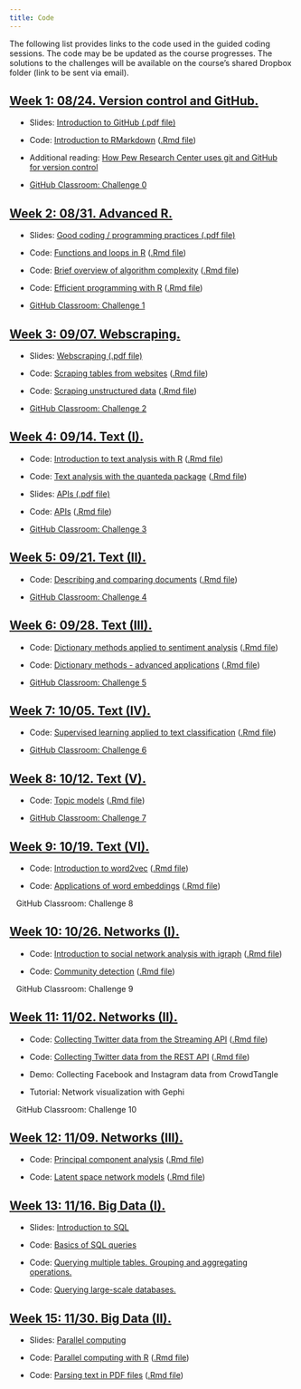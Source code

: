 ```yaml
---
title: Code
---
```


The following list provides links to the code used in the guided coding sessions. The code may be be updated as the course progresses. The solutions to the challenges will be available on the course's shared Dropbox folder (link to be sent via email).

<div class="panel-group">
<div class="panel panel-default">
<div class="panel-heading">
<h2 id="week-1" class="panel-title">
<a data-toggle="collapse" href="#collapse1">Week 1: 08/24. Version control and GitHub.</a>
</h2>
</div>
<div id="collapse1" class="panel-collapse collapse in" style="margin:12px">

- Slides: [Introduction to GitHub (.pdf file)](slides/02-github.pdf) 

- Code: [Introduction to RMarkdown](code/01-RMarkdown-setup.html) ([.Rmd file](code/01-RMarkdown-setup.rmd))

- Additional reading: [How Pew Research Center uses git and GitHub for version control](https://medium.com/pew-research-center-decoded/how-pew-research-center-uses-git-and-github-for-version-control-f71dbaaec286)

- [GitHub Classroom: Challenge 0](https://classroom.github.com/a/X_BFsLDP)

</div>
</div>
</div>


<div class="panel-group">
<div class="panel panel-default">
<div class="panel-heading">
<h2 id="week-2" class="panel-title">
<a data-toggle="collapse" href="#collapse2">Week 2: 08/31. Advanced R.</a>
</h2>
</div>
<div id="collapse2" class="panel-collapse collapse in" style="margin:12px">

- Slides: [Good coding / programming practices (.pdf file)](slides/04-good-coding.pdf)

- Code: [Functions and loops in R](code/02-loops-functions.html) ([.Rmd file](code/02-loops-functions.html))

- Code: [Brief overview of algorithm complexity](code/03-algorithm-complexity.html) ([.Rmd file](code/03-algorithm-complexity.html))

- Code: [Efficient programming with R](code/04-efficient-programming.html) ([.Rmd file](code/04-efficient-programming.Rmd))

- [GitHub Classroom: Challenge 1](https://classroom.github.com/a/kmGctmrA)


</div>
</div>
</div>

<div class="panel-group">
<div class="panel panel-default">
<div class="panel-heading">
<h2 id="week-3" class="panel-title">
<a data-toggle="collapse" href="#collapse3">Week 3: 09/07. Webscraping.</a>
</h2>
</div>
<div id="collapse3" class="panel-collapse collapse in" style="margin:12px">

- Slides: [Webscraping (.pdf file)](slides/06-scraping.pdf)

- Code: [Scraping tables from websites](code/05-scraping-tables.html) ([.Rmd file](code/05-scraping-tables.Rmd))

- Code: [Scraping unstructured data](code/06-scraping-unstructured-data.html) ([.Rmd file](code/06-scraping-unstructured-data.html))

- [GitHub Classroom: Challenge 2](https://classroom.github.com/a/TsmKeS49)


</div>
</div>
</div>



<div class="panel-group">
<div class="panel panel-default">
<div class="panel-heading">
<h2 id="week-4" class="panel-title">
<a data-toggle="collapse" href="#collapse4">Week 4: 09/14. Text (I).</a>
</h2>
</div>
<div id="collapse4" class="panel-collapse collapse in" style="margin:12px">

- Code: [Introduction to text analysis with R](code/07-intro-text-analysis.html) ([.Rmd file](code/07-intro-text-analysis.Rmd))

- Code: [Text analysis with the quanteda package](code/08-quanteda-intro.html) ([.Rmd file](code/08-quanteda-intro.Rmd))

- Slides: [APIs (.pdf file)](slides/08-APIs.pdf)

- Code: [APIs](code/09-apis.html) ([.Rmd file](code/09-apis.Rmd))

- [GitHub Classroom: Challenge 3](https://classroom.github.com/a/H0WaWaPR) 

</div>
</div>
</div>



<div class="panel-group">
<div class="panel panel-default">
<div class="panel-heading">
<h2 id="week-5" class="panel-title">
<a data-toggle="collapse" href="#collapse5">Week 5: 09/21. Text (II).</a>
</h2>
</div>
<div id="collapse5" class="panel-collapse collapse in" style="margin:12px">

- Code: [Describing and comparing documents](code/10-descriptive-statistics.html) ([.Rmd file](code/10-descriptive-statistics.Rmd))

- [GitHub Classroom: Challenge 4](https://classroom.github.com/a/0T4ma7fw)


</div>
</div>
</div>


<div class="panel-group">
<div class="panel panel-default">
<div class="panel-heading">
<h2 id="week-6" class="panel-title">
<a data-toggle="collapse" href="#collapse6">Week 6: 09/28. Text (III).</a>
</h2>
</div>
<div id="collapse6" class="panel-collapse collapse in" style="margin:12px">

- Code: [Dictionary methods applied to sentiment analysis](code/11-dictionaries.html) ([.Rmd file](code/11-dictionaries.Rmd))

- Code: [Dictionary methods - advanced applications](code/12-dictionaries-advanced.html) ([.Rmd file](code/12-dictionaries-advanced.Rmd))

- [GitHub Classroom: Challenge 5](https://classroom.github.com/a/rfEaB7rb)

</div>
</div>
</div>


<div class="panel-group">
<div class="panel panel-default">
<div class="panel-heading">
<h2 id="week-7" class="panel-title">
<a data-toggle="collapse" href="#collapse7">Week 7: 10/05. Text (IV).</a>
</h2>
</div>
<div id="collapse1" class="panel-collapse collapse in" style="margin:12px">

- Code: [Supervised learning applied to text classification](code/13-supervised-learning.html) ([.Rmd file](code/13-supervised-learning.Rmd))

- [GitHub Classroom: Challenge 6](https://classroom.github.com/a/T1VgEAsy)

</div>
</div>
</div>

<div class="panel-group">
<div class="panel panel-default">
<div class="panel-heading">
<h2 id="week-8" class="panel-title">
<a data-toggle="collapse" href="#collapse8">Week 8: 10/12. Text (V).</a>
</h2>
</div>
<div id="collapse8" class="panel-collapse collapse in" style="margin:12px">

- Code: [Topic models](code/14-topic-models.html) ([.Rmd file](code/14-topic-models.Rmd))

- [GitHub Classroom: Challenge 7](https://classroom.github.com/a/1bkUgUzy) 

</div>
</div>
</div>


<div class="panel-group">
<div class="panel panel-default">
<div class="panel-heading">
<h2 id="week-9" class="panel-title">
<a data-toggle="collapse" href="#collapse9">Week 9: 10/19. Text (VI).</a>
</h2>
</div>
<div id="collapse9" class="panel-collapse collapse in" style="margin:12px">

- Code: [Introduction to word2vec](code/15-word-embeddings.html) ([.Rmd file](code/15-word-embeddings.Rmd))

- Code: [Applications of word embeddings](code/16-word-embeddings-application.html) ([.Rmd file](code/16-word-embeddings-application.Rmd))

<!-- - [GitHub Classroom: Challenge 8](https://classroom.github.com/a/zXjy9A9R) -->

GitHub Classroom: Challenge 8

</div>
</div>
</div>


<div class="panel-group">
<div class="panel panel-default">
<div class="panel-heading">
<h2 id="week-10" class="panel-title">
<a data-toggle="collapse" href="#collapse10">Week 10: 10/26. Networks (I).</a>
</h2>
</div>
<div id="collapse10" class="panel-collapse collapse in" style="margin:12px">


- Code: [Introduction to social network analysis with igraph](code/17-networks-intro.html) ([.Rmd file](code/17-networks-intro.Rmd))

- Code: [Community detection](code/18-community-detection.html) ([.Rmd file](code/18-community-detection.Rmd))

<!-- - [GitHub Classroom: Challenge 9](https://classroom.github.com/a/M0-bCL-X)-->

GitHub Classroom: Challenge 9

</div>
</div>
</div>



<div class="panel-group">
<div class="panel panel-default">
<div class="panel-heading">
<h2 id="week-11" class="panel-title">
<a data-toggle="collapse" href="#collapse11">Week 11: 11/02. Networks (II).</a>
</h2>
</div>
<div id="collapse11" class="panel-collapse collapse in" style="margin:12px">

- Code: [Collecting Twitter data from the Streaming API](code/19-twitter-streaming-data-collection.html) ([.Rmd file](code/19-twitter-streaming-data-collection.Rmd))

- Code: [Collecting Twitter data from the REST API](code/20-twitter-REST-data-collection.html) ([.Rmd file](code/20-twitter-REST-data-collection.Rmd))

- Demo: Collecting Facebook and Instagram data from CrowdTangle

- Tutorial: Network visualization with Gephi

<!-- - [GitHub Classroom: Challenge 10](https://classroom.github.com/a/v-zRBb05) -->
GitHub Classroom: Challenge 10

</div>
</div>
</div>


<div class="panel-group">
<div class="panel panel-default">
<div class="panel-heading">
<h2 id="week-12" class="panel-title">
<a data-toggle="collapse" href="#collapse12">Week 12: 11/09. Networks (III).</a>
</h2>
</div>
<div id="collapse12" class="panel-collapse collapse in" style="margin:12px">

- Code: [Principal component analysis](code/21-PCA.html) ([.Rmd file](code/21-PCA.Rmd))

- Code: [Latent space network models](code/22-latent-space.html) ([.Rmd file](code/22-latent-space.Rmd))

</div>
</div>
</div>


<div class="panel-group">
<div class="panel panel-default">
<div class="panel-heading">
<h2 id="week-12" class="panel-title">
<a data-toggle="collapse" href="#collapse12">Week 13: 11/16. Big Data (I).</a>
</h2>
</div>
<div id="collapse12" class="panel-collapse collapse in" style="margin:12px">


- Slides: [Introduction to SQL](slides/17-SQL.pdf)

- Code: [Basics of SQL queries](code/S01-sql-intro.html)

- Code: [Querying multiple tables. Grouping and aggregating operations.](code/S02-sql-joins.html)

- Code: [Querying large-scale databases.](code/S03-large-queries.html)

<!-- - GitHub Classroom: [Additional materials and challenges](https://classroom.github.com/a/R6oxPiJC) -->

</div>
</div>
</div>

<div class="panel-group">
<div class="panel panel-default">
<div class="panel-heading">
<h2 id="week-12" class="panel-title">
<a data-toggle="collapse" href="#collapse12">Week 15: 11/30. Big Data (II).</a>
</h2>
</div>
<div id="collapse12" class="panel-collapse collapse in" style="margin:12px">


- Slides: [Parallel computing](slides/18-parallel.pdf)

- Code: [Parallel computing with R](code/23-parallel-computing.html) ([.Rmd file](code/23-parallel-computing.Rmd))

- Code: [Parsing text in PDF files](code/24-data-in-PDFs.html) ([.Rmd file](code/24-data-in-PDFs.Rmd))

</div>
</div>
</div>